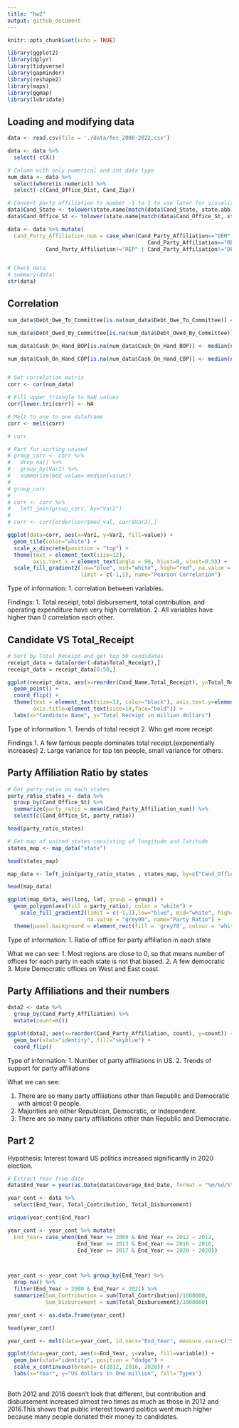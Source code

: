 ---
title: "hw2"
output: github_document
---

```{r setup, include=FALSE}
knitr::opts_chunk$set(echo = TRUE)
```



```{r, warning=FALSE, message=FALSE}
library(ggplot2)
library(dplyr)
library(tidyverse)
library(gapminder)
library(reshape2)
library(maps)
library(ggmap)
library(lubridate)
```

## Loading and modifying data

```{r}
data <- read.csv(file = './data/fec_2008-2022.csv')

data <- data %>% 
  select(-c(X))

# Column with only numerical and int data type
num_data <- data %>% 
  select(where(is.numeric)) %>% 
  select(-c(Cand_Office_Dist, Cand_Zip))

# Convert party affiliation to number -1 to 1 to use later for visualization
data$Cand_State <- tolower(state.name[match(data$Cand_State, state.abb)])
data$Cand_Office_St <- tolower(state.name[match(data$Cand_Office_St, state.abb)])

data <- data %>% mutate(
  Cand_Party_Affiliation_num = case_when(Cand_Party_Affiliation=="DEM" ~ 1,
                                            Cand_Party_Affiliation=="REP" ~ -1,
            Cand_Party_Affiliation!="REP" | Cand_Party_Affiliation!="DEM" ~ 0))


# Check data
# summary(data)
str(data)

```


## Correlation


```{r}

num_data$Debt_Owe_To_Committee[is.na(num_data$Debt_Owe_To_Committee)] <- median(num_data$Debt_Owe_To_Committee, na.rm=TRUE)

num_data$Debt_Owed_By_Committee[is.na(num_data$Debt_Owed_By_Committee)] <- median(num_data$Debt_Owed_By_Committee, na.rm=TRUE)

num_data$Cash_On_Hand_BOP[is.na(num_data$Cash_On_Hand_BOP)] <- median(num_data$Cash_On_Hand_BOP, na.rm=TRUE)

num_data$Cash_On_Hand_COP[is.na(num_data$Cash_On_Hand_COP)] <- median(num_data$Cash_On_Hand_COP, na.rm=TRUE)


# Get correlation matrix
corr <- cor(num_data)

# Fill upper triangle to NaN values
corr[lower.tri(corr)] <- NA

# Melt to one to one dataframe
corr <- melt(corr)

# corr

# Part for sorting unused
# group_corr <- corr %>% 
#   drop_na() %>% 
#   group_by(Var2) %>% 
#   summarize(med_value= median(value))
# 
# group_corr
# 
# corr <- corr %>% 
#   left_join(group_corr, by="Var2")
# 
# corr <- corr[order(corr$med_val, corr$Var2),]

```



```{r, fig1, fig.height = 10, fig.width = 12}
ggplot(data=corr, aes(x=Var1, y=Var2, fill=value)) +
  geom_tile(color="white") +
  scale_x_discrete(position = "top") +
  theme(text = element_text(size=12),
        axis.text.x = element_text(angle = 90, hjust=0, vjust=0.5)) +
  scale_fill_gradient2(low="blue", mid="white", high="red", na.value = "grey90",
                       limit = c(-1,1), name="Pearson Correlation")
```

Type of information:
1. correlation between variables.

Findings:
1. Total receipt, total disbursement, total contribution, and operating expenditure have very high correlation.
2. All variables have higher than 0 correlation each other.


## Candidate VS Total_Receipt

```{r, fig2, fig.height = 13, fig.width = 12}

# Sort by Total_Receipt and get top 50 candidates
receipt_data = data[order(-data$Total_Receipt),]
receipt_data = receipt_data[0:50,]

ggplot(receipt_data, aes(x=reorder(Cand_Name,Total_Receipt), y=Total_Receipt/1000000)) +
  geom_point() +
  coord_flip() +
  theme(text = element_text(size=13, color="black"), axis.text.y=element_text(colour="black"),
        axis.title=element_text(size=14,face="bold")) +
  labs(x="Candidate Name", y="Total Receipt in million dollars")

```

Type of information:
1. Trends of total receipt
2. Who get more receipt

Findings
1. A few famous people dominates total receipt.(exponentially increases)
2. Large variance for top ten people, small variance for others.


## Party Affiliation Ratio by states

```{r}
# Get party_ratio on each states
party_ratio_states <- data %>%
  group_by(Cand_Office_St) %>%
  summarize(party_ratio = mean(Cand_Party_Affiliation_num)) %>% 
  select(c(Cand_Office_St, party_ratio))

head(party_ratio_states)
```


```{r}

# Get map of united states consisting of longitude and latitude
states_map <- map_data("state")

head(states_map)

map_data <- left_join(party_ratio_states , states_map, by=c("Cand_Office_St" = "region"))

head(map_data)

```


```{r, fig2.5, fig.height = 10, fig.width = 17}
ggplot(map_data, aes(long, lat, group = group)) +
  geom_polygon(aes(fill = party_ratio), color = "white") +
    scale_fill_gradient2(limit = c(-1,1),low="blue", mid="white", high="red", 
                         na.value = "grey90", name="Party Ratio") + 
  theme(panel.background = element_rect(fill = 'grey70', colour = 'white'))
```


Type of information:
1. Ratio of office for party affiliation in each state


What we can see:
1. Most regions are close to 0, so that means number of offices for each party in each state is not that biased.
2. A few democratic
3. More Democratic offices on West and East coast.


## Party Affiliations and their numbers


```{r, fig3, fig.height = 17, fig.width = 10}
data2 <- data %>% 
  group_by(Cand_Party_Affiliation) %>% 
  mutate(count=n())

ggplot(data2, aes(x=reorder(Cand_Party_Affiliation, count), y=count)) +
  geom_bar(stat="identity", fill="skyblue") +
  coord_flip()
```

Type of information:
1. Number of party affiliations in US.
2. Trends of support for party affiliations

What we can see:

1. There are so many party affiliations other than Republic and Democratic with almost 0 people.
2. Majorities are either Republcan, Democratic, or Independent.
3. There are so many party affiliations other than Republic and Democratic.


## Part 2

Hypothesis: Interest toward US politics increased significantly in 2020 election.


```{r}
# Extract Year from date
data$End_Year = year(as.Date(data$Coverage_End_Date, format = "%m/%d/%Y"))
```

```{r}
year_cont <- data %>% 
  select(End_Year, Total_Contribution, Total_Disbursement)

unique(year_cont$End_Year)

year_cont <- year_cont %>% mutate(
  End_Year= case_when(End_Year >= 2009 & End_Year <= 2012 ~ 2012,
                      End_Year >= 2013 & End_Year <= 2016 ~ 2016,
                      End_Year >= 2017 & End_Year <= 2020 ~ 2020))



year_cont <- year_cont %>% group_by(End_Year) %>% 
  drop_na() %>% 
  filter(End_Year > 2008 & End_Year < 2021) %>% 
  summarize(Sum_Contribution = sum(Total_Contribution)/1000000,
            Sum_Disbursement = sum(Total_Disbursement)/1000000)

year_cont <- as.data.frame(year_cont)

head(year_cont)
```
```{r}

year_cont <- melt(data=year_cont, id.vars="End_Year", measure.vars=c("Sum_Contribution", "Sum_Disbursement"))

```

```{r}
ggplot(data=year_cont, aes(x=End_Year, y=value, fill=variable)) +
  geom_bar(stat="identity", position = "dodge") + 
  scale_x_continuous(breaks= c(2012, 2016, 2020)) +
  labs(x="Year", y="US dollars in One million", fill='Types')
  
```

Both 2012 and 2016 doesn't look that different, but contribution and disbursement increased almost two times as much as those in 2012 and 2016.This shows that public interest toward politics went much higher because many people donated their money to candidates.







